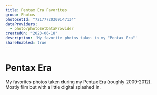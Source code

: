 ```yaml
---
title: Pentax Era Favorites
group: Photos
photosetId: "72177720309147134"
dataProviders:
  - photo/photoSetDataProvider
createdOn: "2023-06-18"
description: 'My favorite photos taken in my "Pentax Era"'
shareEnabled: true
---
```



# Pentax Era

My favorites photos taken during my Pentax Era (roughly 2009-2012). Mostly film but with a little digital splashed in.

<PhotoSet />
